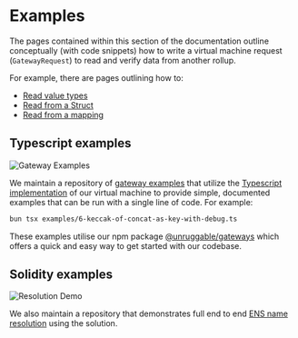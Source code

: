 # Examples

The pages contained within this section of the documentation outline conceptually (with code snippets) how to write a virtual machine request (`GatewayRequest`) to read and verify data from another rollup.

For example, there are pages outlining how to:

- [Read value types](/examples/reading-value-types)
- [Read from a Struct](/examples/reading-structs)
- [Read from a mapping](/examples/reading-from-a-mapping)

## Typescript examples

![Gateway Examples](https://github.com/unruggable-labs/unruggable-gateways-examples/actions/workflows/examples.yml/badge.svg)

We maintain a repository of [gateway examples](https://github.com/unruggable-labs/unruggable-gateways-examples) that utilize the [Typescript implementation](https://github.com/unruggable-labs/unruggable-gateways/tree/main/src/vm.ts) of our virtual machine to provide simple, documented examples that can be run with a single line of code. For example:

```bash
bun tsx examples/6-keccak-of-concat-as-key-with-debug.ts
``` 

These examples utilise our npm package [@unruggable/gateways](https://www.npmjs.com/package/@unruggable/gateways) which offers a quick and easy way to get started with our codebase.

## Solidity examples

![Resolution Demo](https://github.com/unruggable-labs/unruggable-gateways-ens-resolution-demos/actions/workflows/resolution-demo.yml/badge.svg)

We also maintain a repository that demonstrates full end to end [ENS name resolution](https://github.com/unruggable-labs/unruggable-gateways-ens-resolution-demos) using the solution.